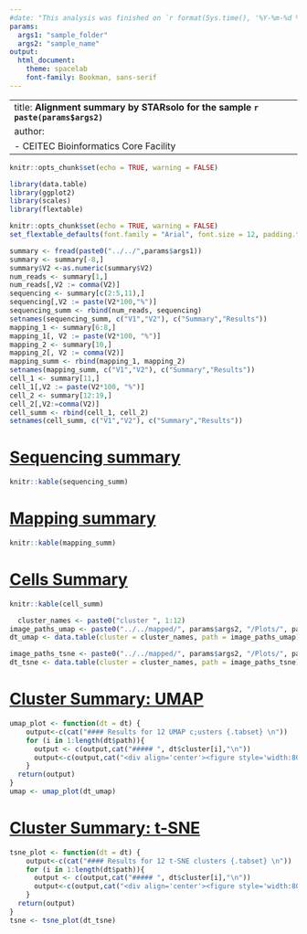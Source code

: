 ```yaml
---
#date: "This analysis was finished on `r format(Sys.time(), '%Y-%m-%d %H:%M:%S')`"
params:
  args1: "sample_folder"
  args2: "sample_name"
output:
  html_document:
    theme: spacelab
    font-family: Bookman, sans-serif
---
```


---
title: <b>Alignment summary by STARsolo for the sample `r paste(params$args2)`</b>
author:
  - CEITEC Bioinformatics Core Facility
---


```r
knitr::opts_chunk$set(echo = TRUE, warning = FALSE)
```

```r
library(data.table)
library(ggplot2)
library(scales)
library(flextable)

knitr::opts_chunk$set(echo = TRUE, warning = FALSE)
set_flextable_defaults(font.family = "Arial", font.size = 12, padding.top = 3, padding.bottom = 3)
```


```r

summary <- fread(paste0("../../",params$args1))
summary <- summary[-8,]
summary$V2 <-as.numeric(summary$V2)
num_reads <- summary[1,]
num_reads[,V2 := comma(V2)]
sequencing <- summary[c(2:5,11),]
sequencing[,V2 := paste(V2*100,"%")]
sequencing_summ <- rbind(num_reads, sequencing)
setnames(sequencing_summ, c("V1","V2"), c("Summary","Results"))
mapping_1 <- summary[6:8,]
mapping_1[, V2 := paste(V2*100, "%")]
mapping_2 <- summary[10,]
mapping_2[, V2 := comma(V2)]
mapping_summ <- rbind(mapping_1, mapping_2)
setnames(mapping_summ, c("V1","V2"), c("Summary","Results"))
cell_1 <- summary[11,]
cell_1[,V2 := paste(V2*100, "%")]
cell_2 <- summary[12:19,]
cell_2[,V2:=comma(V2)]
cell_summ <- rbind(cell_1, cell_2)
setnames(cell_summ, c("V1","V2"), c("Summary","Results"))
```

# <u>Sequencing summary</u>

```r
knitr::kable(sequencing_summ)
```


# <u>Mapping summary</u>

```r
knitr::kable(mapping_summ)
```

# <u>Cells Summary</u>

```r
knitr::kable(cell_summ)
```

```r
  cluster_names <- paste0("cluster ", 1:12)
image_paths_umap <- paste0("../../mapped/", params$args2, "/Plots/", params$args2, "_", 1:12, "_UMAP.png")
dt_umap <- data.table(cluster = cluster_names, path = image_paths_umap)

image_paths_tsne <- paste0("../../mapped/", params$args2, "/Plots/", params$args2, "_", 1:12, "_TSNE.png")
dt_tsne <- data.table(cluster = cluster_names, path = image_paths_tsne)
```

### {-}

# <u>Cluster Summary: UMAP</u>
```r
umap_plot <- function(dt = dt) {
    output<-c(cat("#### Results for 12 UMAP c;usters {.tabset} \n"))
    for (i in 1:length(dt$path)){
      output <- c(output,cat("##### ", dt$cluster[i],"\n"))
      output<-c(output,cat("<div align='center'><figure style='width:80%'><img src=",dt$path[i]," /><figcaption> </figcaption></figure></div>"))
    }
  return(output)
}
umap <- umap_plot(dt_umap)
```

### {-}

# <u>Cluster Summary: t-SNE</u>
```r
tsne_plot <- function(dt = dt) {
    output<-c(cat("#### Results for 12 t-SNE clusters {.tabset} \n"))
    for (i in 1:length(dt$path)){
      output <- c(output,cat("##### ", dt$cluster[i],"\n"))
      output<-c(output,cat("<div align='center'><figure style='width:80%'><img src=",dt$path[i]," /><figcaption> </figcaption></figure></div>"))
    }
  return(output)
}
tsne <- tsne_plot(dt_tsne)
```